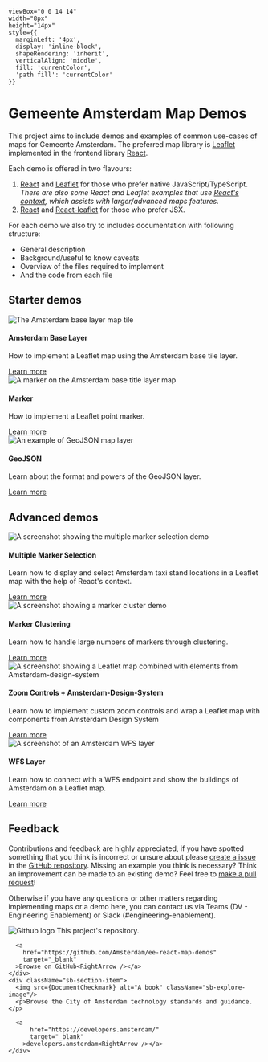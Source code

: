 

    viewBox="0 0 14 14"
    width="8px"
    height="14px"
    style={{
      marginLeft: '4px',
      display: 'inline-block',
      shapeRendering: 'inherit',
      verticalAlign: 'middle',
      fill: 'currentColor',
      'path fill': 'currentColor'
    }}
>
  <path d="m11.1 7.35-5.5 5.5a.5.5 0 0 1-.7-.7L10.04 7 4.9 1.85a.5.5 0 1 1 .7-.7l5.5 5.5c.2.2.2.5 0 .7Z" />
</svg>

<Meta title="Introduction" />

# Gemeente Amsterdam Map Demos

This project aims to include demos and examples of common use-cases of maps for Gemeente Amsterdam. The preferred map library is [Leaflet](https://leafletjs.com/) implemented in the frontend library [React](https://react.dev/).

Each demo is offered in two flavours:

1. [React](https://react.dev/) and [Leaflet](https://leafletjs.com/) for those who prefer native JavaScript/TypeScript. *There are also some React and Leaflet examples that use <a href="https://react.dev/learn/passing-data-deeply-with-context" target="_blank">React's context</a>, which assists with larger/advanced maps features.*
2. [React](https://react.dev/) and [React-leaflet](https://react-leaflet.js.org/) for those who prefer JSX.

For each demo we also try to includes documentation with following structure:

- General description
- Background/useful to know caveats
- Overview of the files required to implement
- And the code from each file

## Starter demos

<div className="sb-container">
  <div className="sb-section">
    <div className="sb-section-item">
      <img
        src={Intro00}
        alt="The Amsterdam base layer map tile"
      />
      <h4 className="sb-section-item-heading">Amsterdam Base Layer</h4>
      <p className="sb-section-item-paragraph">How to implement a Leaflet map using the Amsterdam base tile layer.</p>
      <a href="../?path=/docs/react-baselayer--docs">Learn more<RightArrow /></a>
    </div>
    <div className="sb-section-item">
      <img
        src={Intro01}
        alt="A marker on the Amsterdam base title layer map"
      />
      <h4 className="sb-section-item-heading">Marker</h4>
      <p className="sb-section-item-paragraph">How to implement a Leaflet point marker.</p>
      <a href="../?path=/docs/react-marker--docs">Learn more<RightArrow /></a>
    </div>
    <div className="sb-section-item">
      <img src={Intro02} alt="An example of GeoJSON map layer" />
      <div>
        <h4 className="sb-section-item-heading">GeoJSON</h4>
        <p className="sb-section-item-paragraph">Learn about the format and powers of the GeoJSON layer.</p>
        <a href="../?path=/docs/react-geojson--docs">Learn more<RightArrow /></a>
      </div>
    </div>
  </div>
</div>

## Advanced demos

<div className="sb-container">
  <div className="sb-section">
    <div className="sb-features-grid">
      <div className="sb-grid-item">
        <img src={Intro03} alt="A screenshot showing the multiple marker selection demo" />
        <h4 className="sb-section-item-heading">Multiple Marker Selection</h4>
        <p className="sb-section-item-paragraph">Learn how to display and select Amsterdam taxi stand locations in a Leaflet map with the help of React's context.</p>
        <a href="../?path=/docs/react-context-examples-multimarkerselect--docs">Learn more<RightArrow /></a>
      </div>
      <div className="sb-grid-item">
        <img src={Intro04} alt="A screenshot showing a marker cluster demo" />
        <h4 className="sb-section-item-heading">Marker Clustering</h4>
        <p className="sb-section-item-paragraph">Learn how to handle large numbers of markers through clustering.</p>
        <a href="../?path=/docs/react-markerclusterspiderfy--docs">Learn more<RightArrow /></a>
      </div>
      <div className="sb-grid-item">
        <img src={Intro05} alt="A screenshot showing a Leaflet map combined with elements from Amsterdam-design-system" />
        <h4 className="sb-section-item-heading">Zoom Controls + Amsterdam-Design-System</h4>
        <p className="sb-section-item-paragraph">Learn how to implement custom zoom controls and wrap a Leaflet map with components from Amsterdam Design System</p>
        <a href="../?path=/docs/react-context-examples-zoomcontrolsfullscreen--docs">Learn more<RightArrow /></a>
      </div>
      <div className="sb-grid-item">
        <img src={Intro06} alt="A screenshot of an Amsterdam WFS layer" />
        <h4 className="sb-section-item-heading">WFS Layer</h4>
        <p className="sb-section-item-paragraph">Learn how to connect with a WFS endpoint and show the buildings of Amsterdam on a Leaflet map.</p>
        <a href="../?path=/docs/react-wfslayer--docs">Learn more<RightArrow /></a>
      </div>
    </div>
  </div>
</div>

## Feedback

Contributions and feedback are highly appreciated, if you have spotted something that you think is incorrect or unsure about please <a href="https://github.com/Amsterdam/ee-react-map-demos/issues/new" target="_blank">create a issue</a> in the <a href="https://github.com/Amsterdam/ee-react-map-demos" target="_blank">GitHub repository</a>. Missing an example you think is necessary? Think an improvement can be made to an existing demo? Feel free to <a href="https://github.com/Amsterdam/ee-react-map-demos/compare" target="_blank">make a pull request</a>!

Otherwise if you have any questions or other matters regarding implementing maps or a demo here, you can contact us via Teams (DV - Engineering Enablement) or Slack (#engineering-enablement).

<div className="sb-section sb-socials">
    <div className="sb-section-item">
      <img src={Github} alt="Github logo" className="sb-explore-image"/>
      This project's repository.

      <a
        href="https://github.com/Amsterdam/ee-react-map-demos"
        target="_blank"
      >Browse on GitHub<RightArrow /></a>
    </div>
    <div className="sb-section-item">
      <img src={DocumentCheckmark} alt="A book" className="sb-explore-image"/>
      <p>Browse the City of Amsterdam technology standards and guidance.</p>

      <a
          href="https://developers.amsterdam/"
          target="_blank"
        >developers.amsterdam<RightArrow /></a>
    </div>
</div>


<style>
  {`
  .sb-container {
    margin-bottom: 48px;
  }

  .sb-section {
    width: 100%;
    display: flex;
    flex-direction: row;
    gap: 20px;
  }

  img {
    object-fit: cover;
  }

  .sb-section-title {
    margin-bottom: 32px;
  }

  .sb-section a:not(h1 a, h2 a, h3 a) {
    font-size: 14px;
  }

  .sb-section-item, .sb-grid-item {
    flex: 1;
    display: flex;
    flex-direction: column;
  }

  .sb-section-item-heading {
    padding-top: 20px !important;
    padding-bottom: 5px !important;
    margin: 0 !important;
  }
  .sb-section-item-paragraph {
    margin: 0;
    padding-bottom: 10px;
  }

  .sb-chevron {
    margin-left: 5px;
  }

  .sb-features-grid {
    display: grid;
    grid-template-columns: repeat(2, 1fr);
    grid-gap: 32px 20px;
  }

  .sb-socials {
    display: grid;
    grid-template-columns: repeat(4, 1fr);
  }

  .sb-socials p {
    margin-bottom: 10px;
  }

  .sb-explore-image {
    max-height: 32px;
    align-self: flex-start;
  }

  .sb-addon {
    width: 100%;
    display: flex;
    align-items: center;
    position: relative;
    background-color: #EEF3F8;
    border-radius: 5px;
    border: 1px solid rgba(0, 0, 0, 0.05);
    background: #EEF3F8;
    height: 180px;
    margin-bottom: 48px;
    overflow: hidden;
  }

  .sb-addon-text {
    padding-left: 48px;
    max-width: 240px;
  }

  .sb-addon-text h4 {
    padding-top: 0px;
  }

  .sb-addon-img {
    position: absolute;
    left: 345px;
    top: 0;
    height: 100%;
    width: 200%;
    overflow: hidden;
  }

  .sb-addon-img img {
    width: 650px;
    transform: rotate(-15deg);
    margin-left: 40px;
    margin-top: -72px;
    box-shadow: 0 0 1px rgba(255, 255, 255, 0);
    backface-visibility: hidden;
  }

  @media screen and (max-width: 800px) {
    .sb-addon-img {
      left: 300px;
    }
  }

  @media screen and (max-width: 600px) {
    .sb-section {
      flex-direction: column;
    }

    .sb-features-grid {
      grid-template-columns: repeat(1, 1fr);
    }

    .sb-socials {
      grid-template-columns: repeat(2, 1fr);
    }

    .sb-addon {
      height: 280px;
      align-items: flex-start;
      padding-top: 32px;
      overflow: hidden;
    }

    .sb-addon-text {
      padding-left: 24px;
    }

    .sb-addon-img {
      right: 0;
      left: 0;
      top: 130px;
      bottom: 0;
      overflow: hidden;
      height: auto;
      width: 124%;
    }

    .sb-addon-img img {
      width: 1200px;
      transform: rotate(-12deg);
      margin-left: 0;
      margin-top: 48px;
      margin-bottom: -40px;
      margin-left: -24px;
    }
  }
  `}
</style>

